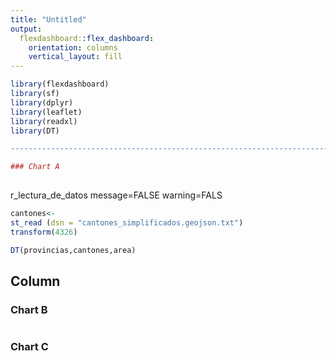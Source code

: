 ---
title: "Untitled"
output: 
  flexdashboard::flex_dashboard:
    orientation: columns
    vertical_layout: fill
---

```{r setup, include=FALSE}
library(flexdashboard)
library(sf)
library(dplyr)
library(leaflet)
library(readxl)
library(DT)

-----------------------------------------------------------------------

### Chart A
  
```


r_lectura_de_datos 
  message=FALSE
  warning=FALS

```{r lectura_datos, message=FALSE, warning=FALSE}
cantones<- 
st_read (dsn = "cantones_simplificados.geojson.txt") 
transform(4326)
```


```{r DT, message=FALSE, warning=FALSE}
DT(provincias,cantones,area)
```

Column {data-width=350}
-----------------------------------------------------------------------

### Chart B

```{r}

```

### Chart C

```{r}

```

